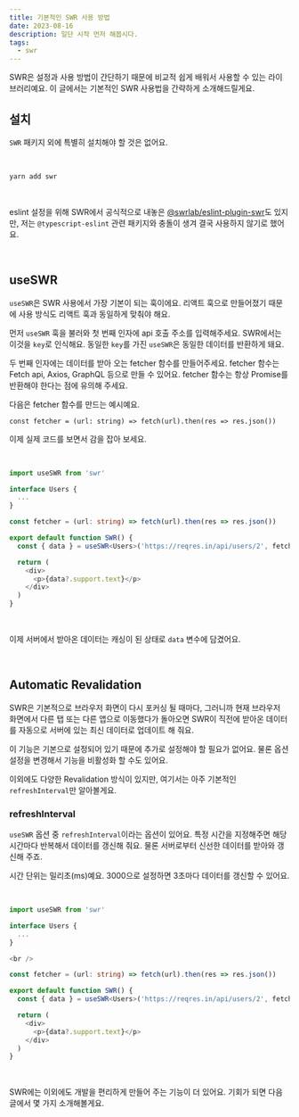 ```yaml
---
title: 기본적인 SWR 사용 방법
date: 2023-08-16
description: 일단 시작 먼저 해봅시다.
tags:
  - swr
---
```


SWR은 설정과 사용 방법이 간단하기 때문에 비교적 쉽게 배워서 사용할 수 있는 라이브러리예요. 이 글에서는 기본적인 SWR 사용법을 간략하게 소개해드릴게요.

## 설치

`SWR` 패키지 외에 특별히 설치해야 할 것은 없어요.

<br />

```bash
yarn add swr
```

<br />

eslint 설정을 위해 SWR에서 공식적으로 내놓은 [@swrlab/eslint-plugin-swr](https://www.npmjs.com/package/@swrlab/eslint-plugin-swr)도 있지만, 저는 `@typescript-eslint` 관련 패키지와 충돌이 생겨 결국 사용하지 않기로 했어요.

<br />

## useSWR

`useSWR`은 SWR 사용에서 가장 기본이 되는 훅이에요. 리액트 훅으로 만들어졌기 때문에 사용 방식도 리액트 훅과 동일하게 맞춰야 해요.

먼저 `useSWR` 훅을 불러와 첫 번째 인자에 api 호출 주소를 입력해주세요. SWR에서는 이것을 `key`로 인식해요. 동일한 `key`를 가진 `useSWR`은 동일한 데이터를 반환하게 돼요.

두 번째 인자에는 데이터를 받아 오는 fetcher 함수를 만들어주세요. fetcher 함수는 Fetch api, Axios, GraphQL 등으로 만들 수 있어요. fetcher 함수는 항상 Promise를 반환해야 한다는 점에 유의해 주세요.

다음은 fetcher 함수를 만드는 예시예요.

`const fetcher = (url: string) => fetch(url).then(res => res.json())`

이제 실제 코드를 보면서 감을 잡아 보세요.

<br />

```typescript
import useSWR from 'swr'

interface Users {
  ...
}

const fetcher = (url: string) => fetch(url).then(res => res.json())

export default function SWR() {
  const { data } = useSWR<Users>('https://reqres.in/api/users/2', fetcher)

  return (
    <div>
      <p>{data?.support.text}</p>
    </div>
  )
}
```

<br />

이제 서버에서 받아온 데이터는 캐싱이 된 상태로 `data` 변수에 담겼어요.

<br />

## Automatic Revalidation

SWR은 기본적으로 브라우저 화면이 다시 포커싱 될 때마다, 그러니까 현재 브라우저 화면에서 다른 탭 또는 다른 앱으로 이동했다가 돌아오면 SWR이 직전에 받아온 데이터를 자동으로 서버에 있는 최신 데이터로 업데이트 해 줘요.

이 기능은 기본으로 설정되어 있기 때문에 추가로 설정해야 할 필요가 없어요. 물론 옵션 설정을 변경해서 기능을 비활성화 할 수도 있어요.

이외에도 다양한 Revalidation 방식이 있지만, 여기서는 아주 기본적인 `refreshInterval`만 알아볼게요.

### refreshInterval

`useSWR` 옵션 중 `refreshInterval`이라는 옵션이 있어요. 특정 시간을 지정해주면 해당 시간마다 반복해서 데이터를 갱신해 줘요. 물론 서버로부터 신선한 데이터를 받아와 갱신해 주죠.

시간 단위는 밀리초(ms)예요. 3000으로 설정하면 3초마다 데이터를 갱신할 수 있어요.

<br />

```typescript
import useSWR from 'swr'

interface Users {
  ...
}

<br />

const fetcher = (url: string) => fetch(url).then(res => res.json())

export default function SWR() {
  const { data } = useSWR<Users>('https://reqres.in/api/users/2', fetcher, { refreshInterval: 3000 })

  return (
    <div>
      <p>{data?.support.text}</p>
    </div>
  )
}
```

<br />

SWR에는 이외에도 개발을 편리하게 만들어 주는 기능이 더 있어요. 기회가 되면 다음 글에서 몇 가지 소개해볼게요.
